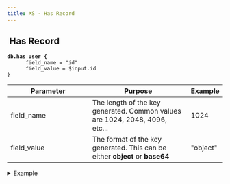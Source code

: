 ```yaml
---
title: XS - Has Record
---
```


## <img src="../assets/CleanShot 2025-02-27 at 10.32.33@2x.png" alt="" data-size="line" />  Has Record <a href="#xs-secretkey" id="xs-secretkey"></a>

<pre class="language-javascript"><code class="lang-javascript"><strong>db.has user {
</strong>      field_name = "id"
      field_value = $input.id
}
</code></pre>

<table><thead><tr><th width="175">Parameter</th><th>Purpose</th><th>Example</th></tr></thead><tbody><tr><td>field_name</td><td>The length of the key generated. Common values are 1024, 2048, 4096, etc...</td><td>1024</td></tr><tr><td>field_value</td><td>The format of the key generated. This can be either <strong>object</strong> or <strong>base64</strong></td><td>"object"</td></tr></tbody></table>

<details>

<summary>Example</summary>

```javascript
    security.create_rsa_key {
      bits = 1024
      format = "object"
    } as crypto1
```

![](<../assets/CleanShot 2025-03-06 at 22.09.40@2x.png>)

</details>
